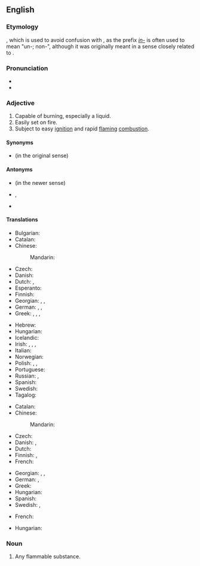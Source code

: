 ==English==

===Etymology===
{{back-form|en|inflammable}}, which is used to avoid confusion with {{m|en|non-flammable}}, as the prefix ''[[in-#Etymology 2|in-]]'' is often used to mean "un-; non-", although it was originally meant in a sense closely related to {{m|en|en-}}.

===Pronunciation===
* {{IPA|en|/ˈflæməbəl/}}
* {{audio|en|LL-Q1860 (eng)-Vealhurl-flammable.wav|Audio (RP)}}

===Adjective===
{{en-adj}}

# Capable of burning, especially a liquid.
# Easily set on fire.
# Subject to easy [[ignition]] and rapid [[flaming]] [[combustion]].

====Synonyms====
* {{l|en|inflammable}} (in the original sense)

====Antonyms====
* {{l|en|inflammable}} (in the newer sense)
* {{l|en|non-flammable}}, {{l|en|nonflammable}}
* {{l|en|noninflammable}}

====Translations====
{{trans-top-also|capable of burning|inflammable}}
* Bulgarian: {{t|bg|леснозапалим|sc=Cyrl}}
* Catalan: {{t+|ca|inflamable}}
* Chinese:
*: Mandarin: {{t+|cmn|易燃|tr=yìrán|sc=Hani}}
* Czech: {{t+|cs|hořlavý}}
* Danish: {{t|da|brændbar}}
* Dutch: {{t+|nl|ontvlambaar}}, {{t+|nl|brandbaar}}
* Esperanto: {{t|eo|brulema}}
* Finnish: {{t+|fi|palava}}
* Georgian: {{t+|ka|აალებადი}}, {{t|ka|წვადი}}, {{t|ka|ცეცხლსაშიში}}
* German: {{t+|de|brennbar}}, {{t|de|entzündbar}}, {{t|de|entflammbar}}
* Greek: {{t+|el|εύφλεκτος}}, {{t+|el|αναφλέξιμος}}, {{t+|el|εκρηκτικός}}, {{t+|el|ευέξαπτος}}
{{trans-mid}}
* Hebrew: {{t|he|דליק|m|tr=dalík}}
* Hungarian: {{t+|hu|éghető}}
* Icelandic: {{t|is|eldfimur}}
* Irish: {{t|ga|inlasta}}, {{t|ga|so-lasta}}, {{t|ga|so-adhainte}}, {{t|ga|inadhainte}}
* Italian: {{t+|it|infiammabile}}
* Norwegian: {{t|no|brennbar}}
* Polish: {{t+|pl|łatwopalny|m}}, {{t|pl|łatwopalna|f}}, {{t|pl|łatwopalne|n}}
* Portuguese: {{t+|pt|inflamável|m|f}}
* Russian: {{t+|ru|огнеопа́сный}}, {{t+|ru|легковоспламеня́ющийся}}
* Spanish: {{t+|es|inflamable}}
* Swedish: {{t+|sv|brännbar}}
* Tagalog: {{t|tl|takaw-apoy}}
{{trans-bottom}}

{{trans-top|easily set on fire}} <!---was "volatile"...was the "subject to easy ignition" sense intended instead?--->
* Catalan: {{t+|ca|inflamable}}
* Chinese:
*: Mandarin: {{t+|cmn|易燃|tr=Yì rán}}
* Czech: {{t+|cs|hořlavý}}
* Danish: {{t+|da|brandfarlig}}, {{t|da|letantændelig}}
* Dutch: {{t|nl|licht ontvlambaar}}
* Finnish: {{t|fi|[[herkkä|herkästi]] [[syttyvä]]}}, {{t+|fi|syttyvä}}
* French: {{t+|fr|inflammable}}
{{trans-mid}}
* Georgian: {{t+|ka|აალებადი}}, {{t|ka|წვადი}}, {{t|ka|ცეცხლსაშიში}}
* German: {{t+|de|feuergefährlich}}, {{t|de|leichtentzündlich}}
* Greek: {{t+|el|εύφλεκτος}}
* Hungarian: {{t+|hu|gyúlékony}}
* Spanish: {{t+|es|inflamable}}
* Swedish: {{t+|sv|lättantändlig}}, {{t|sv|brandfarlig}}
{{trans-bottom}}

{{trans-top|subject to easy ignition and rapid flaming combustion}}
* French: {{t+|fr|inflammable}}
{{trans-mid}}
* Hungarian: {{t+|hu|lobbanékony}}
{{trans-bottom}}

===Noun===
{{en-noun}}

# Any flammable substance.